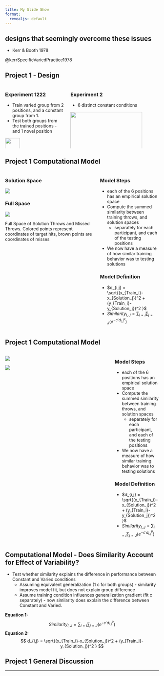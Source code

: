 ```yaml
---
title: My Slide Show
format:
  revealjs: default
---
```



## designs that seemingly overcome these issues

- Kerr & Booth 1978

::: footer
@kerrSpecificVariedPractice1978
:::

## Project 1 - Design  {.nostretch .smaller}

:::: {.columns}
::: {.column width="40%"}

### Experiment 1222
- Train varied group from 2 positions, and a constant group from 1.
- Test both groups from the trained positions - and 1 novel position

![](assets/igas_e1_manip.png){.absolute bottom=30 width="50%"}

:::

::: {.column width="60%"}
### Experiment 2

- 6 distinct constant conditions

![](assets/igas_e2_manip.png){.absolute bottom=0 width="90%"}
:::

::::


## Project 1 Computational Model {.smaller .r-fit-text}

:::: {.columns}
::: {.column width="60%"}
### Solution Space
![](assets/sol_space2.png)

### Full Space
:::{#fig-fullspace23}
![](assets/full_space2.png)

Full Space of Solution Throws and Missed Throws. Colored points represent coordinates of target hits, brown points are coordinates of misses
:::

:::

::: {.column width="40%"}

### Model Steps 

- each of the 6 positions has an empirical solution space
- Compute the summed similarity between training throws, and solution spaces
  - separately for each participant, and each of the testing positions
- We now have a measure of how similar training behavior was to testing solutions

### Model Definition 

- $d_{i,j} = \sqrt{(x_{Train_i}-x_{Solution_j})^2 + (y_{Train_i}-y_{Solution_j})^2 }$
- $Similarity_{I,J} = \sum_{i=I}\sum_{j=J} (e^{-c^\cdot d^{p}_{i,j}})$
:::
::::



## Project 1 Computational Model {.smaller .r-fit-text}

:::: {.columns}
::: {.column width="70%"}

![](assets/sol_space.png)



![](assets/full_space.png)
:::
::: {.column width="30%"}
### Model Steps 

- each of the 6 positions has an empirical solution space
- Compute the summed similarity between training throws, and solution spaces
  - separately for each participant, and each of the testing positions
- We now have a measure of how similar training behavior was to testing solutions

### Model Definition 

- $d_{i,j} = \sqrt{(x_{Train_i}-x_{Solution_j})^2 + (y_{Train_i}-y_{Solution_j})^2 }$
- $Similarity_{I,J} = \sum_{i=I}\sum_{j=J} (e^{-c^\cdot d^{p}_{i,j}})$
:::
::::




## Computational Model - Does Similarity Account for Effect of Variability?

- Test whether similarity explains the difference in performance between Constant and Varied conditions
  - Assuming equivalent generalization (1 c for both groups) - similarity improves model fit, but does not explain group difference
  - Assume training condition influences generalization gradient (fit c separately) - now similarity does explain the difference between Constant and Varied. 

::: footer
**Equation 1:** $$ Similarity_{I,J} = \sum_{i=I}\sum_{j=J} (e^{-c^\cdot d^{p}_{i,j}}) $$
**Equation 2:** $$ d_{i,j} = \sqrt{(x_{Train_i}-x_{Solution_j})^2 + (y_{Train_i}-y_{Solution_j})^2 } $$
:::


## Project 1 General Discussion {.smaller .r-fit-text}

------------------------------------------------------------------------